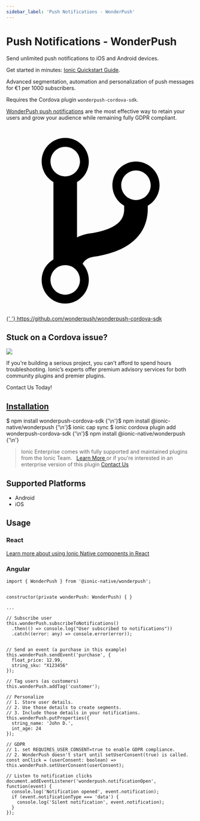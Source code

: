 ```yaml
---
sidebar_label: 'Push Notifications - WonderPush'
---
```



# Push Notifications - WonderPush

Send unlimited push notifications to iOS and Android devices.

Get started in minutes: [Ionic Quickstart Guide](https://docs.wonderpush.com/docs/ionic-quickstart).

Advanced segmentation, automation and personalization of push messages for €1 per 1000 subscribers.

Requires the Cordova plugin `wonderpush-cordova-sdk`.

[WonderPush push notifications](https://www.wonderpush.com) are the most effective way
to retain your users and grow your audience while remaining fully GDPR compliant.

<p>
  <a href="https://github.com/wonderpush/wonderpush-cordova-sdk" target="_blank" rel="noopener" className="git-link">
    <svg viewBox="0 0 512 512">
      <path d="M416 160c0-35.3-28.7-64-64-64s-64 28.7-64 64c0 23.7 12.9 44.3 32 55.4v8.6c0 19.9-7.8 33.7-25.3 44.9-15.4 9.8-38.1 17.1-67.5 21.5-14 2.1-25.7 6-35.2 10.7V151.4c19.1-11.1 32-31.7 32-55.4 0-35.3-28.7-64-64-64S96 60.7 96 96c0 23.7 12.9 44.3 32 55.4v209.2c-19.1 11.1-32 31.7-32 55.4 0 35.3 28.7 64 64 64s64-28.7 64-64c0-16.6-6.3-31.7-16.7-43.1 1.9-4.9 9.7-16.3 29.4-19.3 38.8-5.8 68.9-15.9 92.3-30.8 36-22.8 55-57 55-98.8v-8.6c19.1-11.1 32-31.7 32-55.4zM160 56c22.1 0 40 17.9 40 40s-17.9 40-40 40-40-17.9-40-40 17.9-40 40-40zm0 400c-22.1 0-40-17.9-40-40s17.9-40 40-40 40 17.9 40 40-17.9 40-40 40zm192-256c-22.1 0-40-17.9-40-40s17.9-40 40-40 40 17.9 40 40-17.9 40-40 40z"></path>
    </svg>{' '}
    https://github.com/wonderpush/wonderpush-cordova-sdk
  </a>
</p>

<h2>Stuck on a Cordova issue?</h2>
<DocsCard
  className="cordova-ee-card"
  header="Don't waste precious time on plugin issues."
  href="https://ionicframework.com/sales?product_of_interest=Ionic%20Native"
>
  <div>
    <img src={require('./_assets/img/native-cordova-bot.png').default} class="cordova-ee-img" />
    <p>
      If you're building a serious project, you can't afford to spend hours troubleshooting. Ionic’s experts offer
      premium advisory services for both community plugins and premier plugins.
    </p>
    <DocsButton className="native-ee-detail">Contact Us Today!</DocsButton>
  </div>
</DocsCard>

<h2 id="installation">
  <a href="#installation">Installation</a>
</h2>
<Tabs
  groupId="runtime"
  defaultValue="Capacitor"
  values={[
    { value: 'Capacitor', label: 'Capacitor' },
    { value: 'Cordova', label: 'Cordova' },
    { value: 'Enterprise', label: 'Enterprise' },
  ]}
>
  <TabItem value="Capacitor">
    <CodeBlock className="language-shell">
      $ npm install wonderpush-cordova-sdk {'\n'}$ npm install @ionic-native/wonderpush {'\n'}$ ionic cap sync
    </CodeBlock>
  </TabItem>
  <TabItem value="Cordova">
    <CodeBlock className="language-shell">
      $ ionic cordova plugin add wonderpush-cordova-sdk {'\n'}$ npm install @ionic-native/wonderpush {'\n'}
    </CodeBlock>
  </TabItem>
  <TabItem value="Enterprise">
    <blockquote>
      Ionic Enterprise comes with fully supported and maintained plugins from the Ionic Team. &nbsp;
      <a class="btn" href="https://ionic.io/docs/premier-plugins">
        Learn More
      </a> or if you're interested in an enterprise version of this plugin <a
        class="btn"
        href="https://ionicframework.com/sales?product_of_interest=Ionic%20Enterprise%20Engine"
      >
        Contact Us
      </a>
    </blockquote>
  </TabItem>
</Tabs>

## Supported Platforms

- Android
- iOS

## Usage

### React

[Learn more about using Ionic Native components in React](../native-community.mdx#react)

### Angular

```tsx
import { WonderPush } from '@ionic-native/wonderpush';


constructor(private wonderPush: WonderPush) { }

...

// Subscribe user
this.wonderPush.subscribeToNotifications()
  .then(() => console.log("User subscribed to notifications"))
  .catch((error: any) => console.error(error));


// Send an event (a purchase in this example)
this.wonderPush.sendEvent('purchase', {
  float_price: 12.99,
  string_sku: "X123456"
});

// Tag users (as customers)
this.wonderPush.addTag('customer');

// Personalize
// 1. Store user details.
// 2. Use those details to create segments.
// 3. Include those details in your notifications.
this.wonderPush.putProperties({
  string_name: 'John D.',
  int_age: 24
});

// GDPR
// 1. set REQUIRES_USER_CONSENT=true to enable GDPR compliance.
// 2. WonderPush doesn't start until setUserConsent(true) is called.
const onClick = (userConsent: boolean) => this.wonderPush.setUserConsent(userConsent);

// Listen to notification clicks
document.addEventListener('wonderpush.notificationOpen', function(event) {
  console.log('Notification opened', event.notification);
  if (event.notificationType === 'data') {
    console.log('Silent notification', event.notification);
  }
});
```
